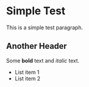 = Simple Test =

This is a simple test paragraph.

== Another Header ==

Some '''bold''' text and ''italic'' text.

* List item 1
* List item 2

